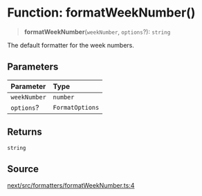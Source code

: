 # Function: formatWeekNumber()

> **formatWeekNumber**(`weekNumber`, `options`?): `string`

The default formatter for the week numbers.

## Parameters

| Parameter | Type |
| :------ | :------ |
| `weekNumber` | `number` |
| `options`? | `FormatOptions` |

## Returns

`string`

## Source

[next/src/formatters/formatWeekNumber.ts:4](https://github.com/gpbl/react-day-picker/blob/6515ed496/next/src/formatters/formatWeekNumber.ts#L4)
